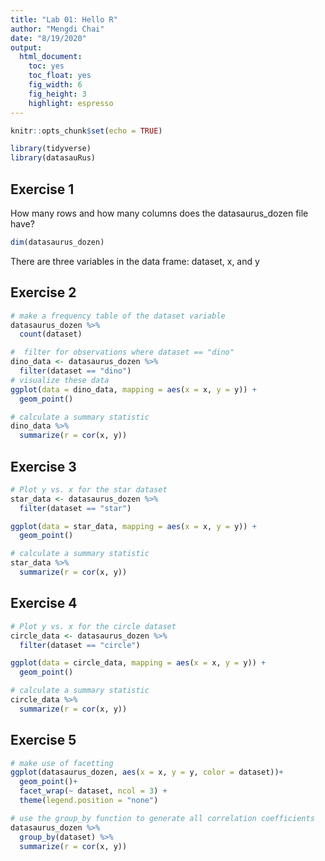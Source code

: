 ```yaml
---
title: "Lab 01: Hello R"
author: "Mengdi Chai"
date: "8/19/2020"
output: 
  html_document: 
    toc: yes
    toc_float: yes
    fig_width: 6
    fig_height: 3
    highlight: espresso
---
```


```r
knitr::opts_chunk$set(echo = TRUE)
```

```r
library(tidyverse)
library(datasauRus)
```


## Exercise 1

How many rows and how many columns does the datasaurus_dozen file have?
```r
dim(datasaurus_dozen)
```
There are three variables in the data frame: dataset, x, and y


## Exercise 2

```r
# make a frequency table of the dataset variable
datasaurus_dozen %>%
  count(dataset)
```

```r
#  filter for observations where dataset == "dino"
dino_data <- datasaurus_dozen %>%
  filter(dataset == "dino")
# visualize these data
ggplot(data = dino_data, mapping = aes(x = x, y = y)) +
  geom_point()
```

```r
# calculate a summary statistic
dino_data %>%
  summarize(r = cor(x, y))
```

## Exercise 3

```r
# Plot y vs. x for the star dataset
star_data <- datasaurus_dozen %>%
  filter(dataset == "star")

ggplot(data = star_data, mapping = aes(x = x, y = y)) +
  geom_point()

# calculate a summary statistic
star_data %>%
  summarize(r = cor(x, y))

```

## Exercise 4

```r
# Plot y vs. x for the circle dataset
circle_data <- datasaurus_dozen %>%
  filter(dataset == "circle")

ggplot(data = circle_data, mapping = aes(x = x, y = y)) +
  geom_point()

# calculate a summary statistic
circle_data %>%
  summarize(r = cor(x, y))
```

## Exercise 5

```r
# make use of facetting
ggplot(datasaurus_dozen, aes(x = x, y = y, color = dataset))+
  geom_point()+
  facet_wrap(~ dataset, ncol = 3) +
  theme(legend.position = "none")

# use the group_by function to generate all correlation coefficients
datasaurus_dozen %>%
  group_by(dataset) %>%
  summarize(r = cor(x, y))
```
